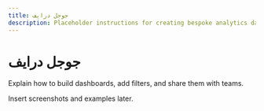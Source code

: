 ```yaml
---
title: جوجل درايف
description: Placeholder instructions for creating bespoke analytics dashboards.
---
```


# جوجل درايف

Explain how to build dashboards, add filters, and share them with teams.

Insert screenshots and examples later.

